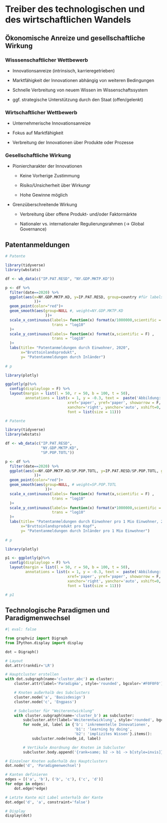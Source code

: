 # Treiber des technologischen und des wirtschaftlichen Wandels

## Ökonomische Anreize und gesellschaftliche Wirkung

### Wisssenschaftlicher Wettbewerb

- Innovationsanreize (intrinsisch, karrieregetrieben)

- Marktfähigkeit der Innovationen abhängig von weiteren Bedingungen

- Schnelle Verbreitung von neuem Wissen im Wissenschaftssystem

- ggf. strategische Unterstützung durch den Staat (offen/gelenkt)

### Wirtschaftlicher Wettbewerb

- Unternehmerische Innovationsanreize

- Fokus auf Marktfähigkeit

- Verbreitung der Innovationen über Produkte oder Prozesse


### Gesellschaftliche Wirkung

- Pioniercharakter der Innovationen

  - Keine Vorherige Zustimmung
  
  - Risiko/Unsicherheit über Wirkungr
  
  - Hohe Gewinne möglich
  
- Grenzüberschreitende Wirkung

  - Verbreitung über offene Produkt- und/oder Faktormärkte
  
  - Nationaler vs. internationaler Regulierungsrahmen ($\rightarrow$ Global Governance)
  
## Patentanmeldungen


```r

# Patente

library(tidyverse)
library(wbstats)

df <- wb_data(c("IP.PAT.RESD", "NY.GDP.MKTP.KD"))

p <- df %>% 
  filter(date==2020) %>% 
  ggplot(aes(x=NY.GDP.MKTP.KD, y=IP.PAT.RESD, group=country #für labels in ggplotly
             ))+
  geom_point(color="red")+
  geom_smooth(aes(group=NULL #, weight=NY.GDP.MKTP.KD
                  ))+
  scale_x_continuous(labels= function(x) format(x/1000000,scientific = F) , 
                     trans = "log10"
  )+
  scale_y_continuous(labels= function(x) format(x,scientific = F) , 
                     trans = "log10"
  )+
  labs(title= "Patentanmeldungen durch Einwohner, 2020",
       x="Bruttoinlandsprodukt",
       y= "Patentanmeldungen durch Inländer")
                     
# p

library(plotly)

ggplotly(p)%>%
  config(displaylogo = F) %>% 
  layout(margin = list(l = 50, r = 50, b = 100, t = 50),
         annotations = list(x = 1, y = -0.3, text =  paste('Abbildung: Jan S. Voßwinkel; Daten: World Bank; Datenabruf:', Sys.Date(), sep = " "),
                            xref='paper', yref='paper', showarrow = F, 
                            xanchor='right', yanchor='auto', xshift=0, yshift=0,
                            font = list(size = 11)))

```


```r

# Patente

library(tidyverse)
library(wbstats)

df <- wb_data(c("IP.PAT.RESD", 
                "NY.GDP.MKTP.KD",
                "SP.POP.TOTL"))

p <- df %>% 
  filter(date==2020) %>% 
  ggplot(aes(x=NY.GDP.MKTP.KD/SP.POP.TOTL, y=IP.PAT.RESD/SP.POP.TOTL, group=country #für labels in ggplotly
             ))+
  geom_point(color="red")+
  geom_smooth(aes(group=NULL, # weight=SP.POP.TOTL
                  ))+
  scale_x_continuous(labels= function(x) format(x,scientific = F) , 
                     trans = "log10"
  )+
  scale_y_continuous(labels= function(x) format(x*1000000,scientific = F) , 
                     trans = "log10"
  )+
  labs(title= "Patentanmeldungen durch Einwohner pro 1 Mio Einwohner, 2020",
       x="Bruttoinlandsprodukt pro Kopf",
       y= "Patentanmeldungen durch Inländer pro 1 Mio Einwohner")
                     
# p

library(plotly)

p1 <- ggplotly(p)%>%
  config(displaylogo = F) %>% 
  layout(margin = list(l = 50, r = 50, b = 100, t = 50),
         annotations = list(x = 1, y = -0.3, text =  paste('Abbildung: Jan S. Voßwinkel; Daten: World Bank; Datenabruf:', Sys.Date(), sep = " "),
                            xref='paper', yref='paper', showarrow = F, 
                            xanchor='right', yanchor='auto', xshift=0, yshift=0,
                            font = list(size = 11)))

# p1

```


## Technologische Paradigmen und Paradigmenwechsel

```python
#| eval: false

from graphviz import Digraph
from IPython.display import display

dot = Digraph()

# Layout
dot.attr(rankdir='LR')

# Hauptcluster erstellen
with dot.subgraph(name='cluster_abc') as cluster:
    cluster.attr(label='Paradigma', style='rounded', bgcolor='#F0F0F0')

    # Knoten außerhalb des Subclusters
    cluster.node('a', 'Basisdesign')
    cluster.node('c', 'Engpass')

    # Subcluster für "Weiterentwicklung"
    with cluster.subgraph(name='cluster_b') as subcluster:
        subcluster.attr(label='Weiterentwicklung', style='rounded', bgcolor='#E8E8E8')
        for node_id, label in {'b': 'inkrementelle Innovationen',
                               'b1': 'learning by doing',
                               'b2': 'implizites Wissen'}.items():
            subcluster.node(node_id, label)

        # Vertikale Anordnung der Knoten im Subcluster
        subcluster.body.append('{rank=same; b2 -> b1 -> b[style=invis]}')

# Einzelner Knoten außerhalb des Hauptclusters
dot.node('d', 'Paradigmenwechsel')

# Kanten definieren
edges = [('a', 'b'), ('b', 'c'), ('c', 'd')]
for edge in edges:
    dot.edge(*edge)

# Letzte Kante mit Label unterhalb der Kante
dot.edge('d', 'a', constraint='false')

# Display
display(dot)


```

